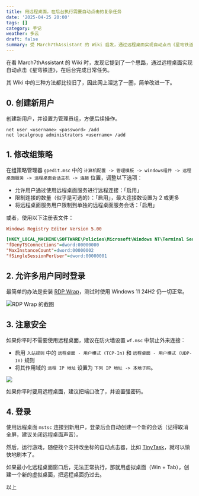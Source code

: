 ```yaml
---
title: 用远程桌面，在后台执行需要自动点击的复杂任务
date: '2025-04-25 20:00'
tags: []
category: 手记
weather: 多云
draft: false
summary: 受 March7thAssistant 的 Wiki 启发，通过远程桌面实现自动点击《星穹铁道》，在后台完成日常任务。
---
```


在看 March7thAssistant 的 Wiki 时，发现它提到了一个思路，通过远程桌面实现自动点击《星穹铁道》，在后台完成日常任务。

其 Wiki 中的三种方法都比较旧了，因此网上溜达了一圈，简单改进一下。

## 0. 创建新用户

创建新用户，并设置为管理员组，方便后续操作。

```batch
net user <username> <password> /add
net localgroup administrators <username> /add
```

## 1. 修改组策略

在组策略管理器 `gpedit.msc` 中的 `计算机配置 -> 管理模板 -> windows组件 -> 远程桌面服务 -> 远程桌面会话主机 -> 连接` 位置，调整以下选项：

- 允许用户通过使用远程桌面服务进行远程连接：「启用」
- 限制连接的数量（似乎是可选的）：「启用」，最大连接数设置为 2 或更多
- 将远程桌面服务用户限制到单独的远程桌面服务会话：「启用」

或者，使用以下注册表文件：

```ini
Windows Registry Editor Version 5.00

[HKEY_LOCAL_MACHINE\SOFTWARE\Policies\Microsoft\Windows NT\Terminal Services]
"fDenyTSConnections"=dword:00000000
"MaxInstanceCount"=dword:00000002
"fSingleSessionPerUser"=dword:00000001
```

## 2. 允许多用户同时登录

最简单的办法是安装 [RDP Wrap](https://github.com/sebaxakerhtc/rdpwrap/releases)，测试时使用 Windows 11 24H2 仍一切正常。

![RDP Wrap 的截图](https://s2.loli.net/2025/04/25/kjO13XSv4osHWzu.png)

## 3. 注意安全

如果你平时不需要使用远程桌面，建议在防火墙设置 `wf.msc` 中禁止外来连接：

- 启用 `入站规则` 中的 `远程桌面 - 用户模式 (TCP-In)` 和 `远程桌面 - 用户模式 (UDP-In)` 规则
- 将其作用域的 `远程 IP 地址` 设置为 `下列 IP 地址 -> 本地子网`。

![](https://s2.loli.net/2025/04/25/n2MbkXylHF6VDrW.png)

如果你平时要用远程桌面，建议把端口改了，并设置强密码。

## 4. 登录

使用远程桌面 `mstsc` 连接到新用户，登录后会自动创建一个新的会话（记得取消全屏，建议关闭远程桌面声音）。

然后，运行游戏，随便找个支持改坐标的自动点击器，比如 [TinyTask](https://tinytask.net/)，就可以愉快地刷本了。

如果最小化远程桌面窗口后，无法正常执行，那就用虚拟桌面（Win + Tab），创建一个新的虚拟桌面，把远程桌面扔过去。

以上
